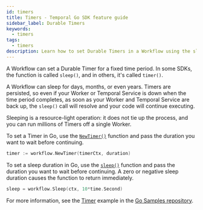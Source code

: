 ```yaml
---
id: timers
title: Timers - Temporal Go SDK feature guide
sidebar_label: Durable Timers
keywords:
  - timers
tags:
  - timers
description: Learn how to set Durable Timers in a Workflow using the sleep() or NewTimer() functions in Go with Temporal. Timers persist through Worker and Temporal Service downtime.
---
```


A Workflow can set a Durable Timer for a fixed time period.
In some SDKs, the function is called `sleep()`, and in others, it's called `timer()`.

A Workflow can sleep for days, months, or even years.
Timers are persisted, so even if your Worker or Temporal Service is down when the time period completes, as soon as your Worker and Temporal Service are back up, the `sleep()` call will resolve and your code will continue executing.

Sleeping is a resource-light operation: it does not tie up the process, and you can run millions of Timers off a single Worker.

To set a Timer in Go, use the [`NewTimer()`](https://pkg.go.dev/go.temporal.io/sdk/workflow#NewTimer) function and pass the duration you want to wait before continuing.

```go
timer := workflow.NewTimer(timerCtx, duration)
```

To set a sleep duration in Go, use the [`sleep()`](https://pkg.go.dev/go.temporal.io/sdk/workflow#Sleep) function and pass the duration you want to wait before continuing.
A zero or negative sleep duration causes the function to return immediately.

```go
sleep = workflow.Sleep(ctx, 10*time.Second)
```

For more information, see the [Timer](https://github.com/temporalio/samples-go/tree/main/timer) example in the [Go Samples repository](https://github.com/temporalio/samples-go).
